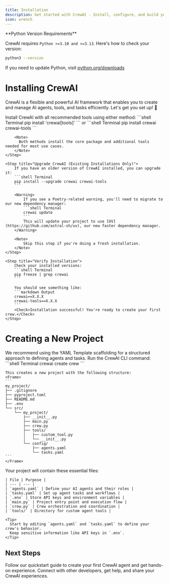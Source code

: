 ```yaml
---
title: Installation
description: Get started with CrewAI - Install, configure, and build your first AI crew
icon: wrench
---
```


<Note>
  **Python Version Requirements**
  
  CrewAI requires `Python >=3.10 and <=3.13`. Here's how to check your version:
  ```bash
  python3 --version
  ```
  
  If you need to update Python, visit [python.org/downloads](https://python.org/downloads)
</Note>

# Installing CrewAI

CrewAI is a flexible and powerful AI framework that enables you to create and manage AI agents, tools, and tasks efficiently. 
Let's get you set up! 🚀

<Steps>
    <Step title="Install CrewAI">
        Install CrewAI with all recommended tools using either method:
        ```shell Terminal
        pip install 'crewai[tools]'
        ```
        or
        ```shell Terminal
        pip install crewai crewai-tools
        ```

        <Note>
          Both methods install the core package and additional tools needed for most use cases.
        </Note>
    </Step>

    <Step title="Upgrade CrewAI (Existing Installations Only)">
        If you have an older version of CrewAI installed, you can upgrade it:
        ```shell Terminal
        pip install --upgrade crewai crewai-tools
        ```

        <Warning>
            If you see a Poetry-related warning, you'll need to migrate to our new dependency manager:
            ```shell Terminal
            crewai update
            ```
            This will update your project to use [UV](https://github.com/astral-sh/uv), our new faster dependency manager.
        </Warning>

        <Note>
            Skip this step if you're doing a fresh installation.
        </Note>
    </Step>

    <Step title="Verify Installation">
        Check your installed versions:
        ```shell Terminal
        pip freeze | grep crewai
        ```

        You should see something like:
        ```markdown Output
        crewai==X.X.X
        crewai-tools==X.X.X
        ```
        <Check>Installation successful! You're ready to create your first crew.</Check>
    </Step>
</Steps>

# Creating a New Project

<Info>
  We recommend using the YAML Template scaffolding for a structured approach to defining agents and tasks.
</Info>

<Steps>
  <Step title="Generate Project Structure">
    Run the CrewAI CLI command:
    ```shell Terminal
    crewai create crew <project_name>
    ```

    This creates a new project with the following structure:
    <Frame>
    ```
    my_project/
    ├── .gitignore
    ├── pyproject.toml
    ├── README.md
    ├── .env
    └── src/
        └── my_project/
            ├── __init__.py
            ├── main.py
            ├── crew.py
            ├── tools/
            │   ├── custom_tool.py
            │   └── __init__.py
            └── config/
                ├── agents.yaml
                └── tasks.yaml
    ```
    </Frame>
  </Step>   

  <Step title="Customize Your Project">
    Your project will contain these essential files:

    | File | Purpose |
    | --- | --- |
    | `agents.yaml` | Define your AI agents and their roles |
    | `tasks.yaml` | Set up agent tasks and workflows |
    | `.env` | Store API keys and environment variables |
    | `main.py` | Project entry point and execution flow |
    | `crew.py` | Crew orchestration and coordination |
    | `tools/` | Directory for custom agent tools |

    <Tip>
      Start by editing `agents.yaml` and `tasks.yaml` to define your crew's behavior.
      Keep sensitive information like API keys in `.env`.
    </Tip>
  </Step>
</Steps>

## Next Steps

<CardGroup cols={2}>
  <Card
    title="Build Your First Agent"
    icon="code"
    href="/quickstart"
  >
    Follow our quickstart guide to create your first CrewAI agent and get hands-on experience.
  </Card>
  <Card
    title="Join the Community"
    icon="comments"
    href="https://community.crewai.com"
  >
    Connect with other developers, get help, and share your CrewAI experiences.
  </Card>
</CardGroup>
